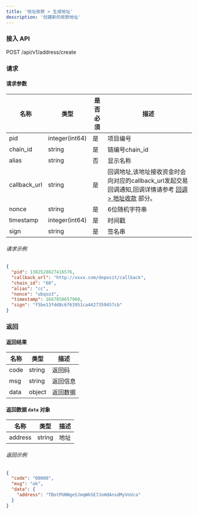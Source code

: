 ```yaml
---
title: '地址收款 > 生成地址'
description: '创建新的收款地址'
---
```


### 接入 API

POST /api/v1/address/create

### 请求

#### 请求参数

| 名称     | 类型            | 是否必须 | 描述   |
| ------------- | --------------- | -------- | ------------- |
| pid           | integer(int64)  | 是      | 项目编号   |
| chain_id      | string          | 是      | 链编号chain_id      |
| alias         | string          | 否      | 显示名称  |
| callback_url  | string          | 是      | 回调地址,该地址接收资金时会向对应的callback_url发起交易回调通知,回调详情请参考 [回调 > 地址收款](/api-reference/callback/address-deposit) 部分。  |
| nonce         | string          | 是      | 6位随机字符串 |
| timestamp     | integer(int64)  | 是      | 时间戳     |
| sign          | string          | 是      | 签名串     |

###### 请求示例

```json
{
  "pid": 1382528827416576,
  "callback_url": "http://xxxx.com/deposit/callback",
  "chain_id": "60",
  "alias": "cc",
  "nonce": "ubqso3",
  "timestamp": 1687850657960,
  "sign": "f5be13fdd8c6f63951ca4427359457cb"
}
```
### 返回

#### 返回结果

| 名称  | 类型   | 描述      |
| ----- | ------ | ---------------- |
| code  | string | 返回码    |
| msg   | string | 返回信息 |
| data  | object | 返回数据 |

#### 返回数据 `data` 对象

| 名称    | 类型   | 描述 |
| ------- | ------ | ----------- |
| address | string | 地址     |

###### 返回示例

```json
{
  "code": "00000",
  "msg": "ok",
  "data": {
    "address": "TBotPUNNgeSJmqWkSE7JoHdAnsdMyVnUca"
  }
}
```

